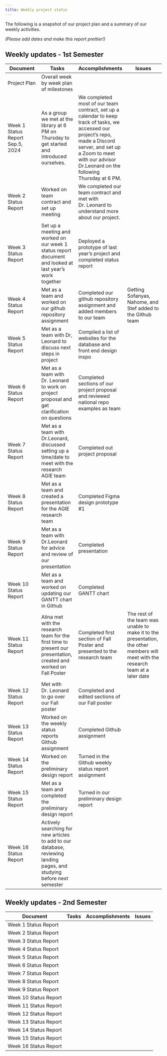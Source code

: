 ```yaml
---
title: Weekly project status
---
```


The following is a snapshot of our project plan and a summary of our weekly activities.

*(Please add dates and make this report prettier!)*

## Weekly updates - 1st Semester

| Document | Tasks | Accomplishments | Issues |
|---|---|---|---|
| Project Plan | Overall week by week plan of milestones | | |
| Week 1 Status Report<br/>Sep.5, 2024 |As a group we met at the library at 6 PM on Thursday to get started and introduced ourselves.|We completed most of our team contract, set up a calendar to keep track of tasks, we accessed our project's repo, made a Discord server, and set up a Zoom to meet with our advisor Dr.Leonard on the following Thursday at 6 PM.| |
| Week 2 Status Report  |Worked on team contract and set up meeting |We completed our team contract and met with Dr. Leonard to understand more about our project. | |
| Week 3 Status Report  |Set up a meeting and worked on our week 1 status report document and looked at last year's work together|Deployed a prototype of last year's project and completed status report| |
| Week 4 Status Report  |Met as a team and worked on our github repository assignment |Completed our github repository assignment and added members to our team| Getting Sofanyas, Nahome, and Stef added to the Github team|
| Week 5 Status Report  |Met as a team with Dr, Leonard to discuss next steps in project|Compiled a list of websites for the database and front end design inspo | |
| Week 6 Status Report  |Met as a team with Dr. Leonard to work on project proposal and get clarification on questions |Completed sections of our project proposal and reviewed national repo examples as team | |
| Week 7 Status Report  |Met as a team with Dr.Leonard, discussed setting up a time/date to meet with the research AGIE team |Completed out project proposal | |
| Week 8 Status Report  |Met as a team and created a presentation for the AGIE research team |Completed Figma design prototype #1 | |
| Week 9 Status Report  |Met as a team with Dr.Leonard for advice and review of our presentation |Completed presentation | |
| Week 10 Status Report |Met as a team and worked on updating our GANTT chart in Github |Completed GANTT chart | |
| Week 11 Status Report |Alina met with the research team for the first time to present our presentation, created and worked on Fall Poster |Completed first section of Fall Poster and presented to the research team |The rest of the team was unable to make it to the presentation, the other members will meet with the research team at a later date |
| Week 12 Status Report |Met with Dr. Leonard to go over our Fall poster |Completed and edited sections of our Fall poster | |
| Week 13 Status Report |Worked on the weekly status reports Github assignment |Completed Github assignment | |
| Week 14 Status Report |Worked on the preliminary design report |Turned in the Github weekly status report assignment | |
| Week 15 Status Report |Met as a team and completed the preliminary design report |Turned in our preliminary design report | |
| Week 16 Status Report |Actively searching for new articles to add to our database, reviewing landing pages, and studying before next semester | | |

## Weekly updates - 2nd Semester

| Document | Tasks | Accomplishments| Issues |
|---|---|---|---|
| Week 1 Status Report | | | |
| Week 2 Status Report | | | |
| Week 3 Status Report | | | |
| Week 4 Status Report | | | |
| Week 5 Status Report | | | |
| Week 6 Status Report | | | |
| Week 7 Status Report | | | |
| Week 8 Status Report | | | |
| Week 9 Status Report | | | |
| Week 10 Status Report | | | |
| Week 11 Status Report | | | |
| Week 12 Status Report | | | |
| Week 13 Status Report | | | |
| Week 14 Status Report | | | |
| Week 15 Status Report | | | |
| Week 16 Status Report | | | |



